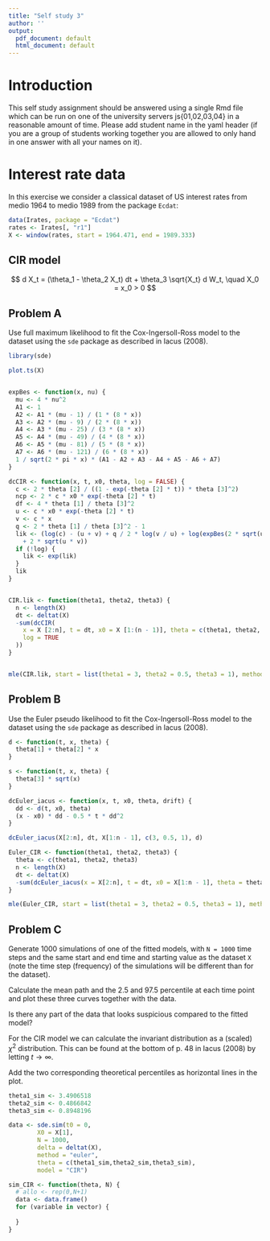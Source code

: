 ```yaml
---
title: "Self study 3"
author: ''
output:
  pdf_document: default
  html_document: default
---
```


# Introduction

This self study assignment should be answered using a single Rmd file which can
be run on one of the university servers js{01,02,03,04} in a reasonable amount of time.
Please add student name in the yaml header (if you are a group of students working
together you are allowed to only hand in one answer with all your names on it).

# Interest rate data

In this exercise we consider a classical dataset of US interest rates from medio
1964 to medio 1989 from the package `Ecdat`: 
```r
data(Irates, package = "Ecdat")
rates <- Irates[, "r1"]
X <- window(rates, start = 1964.471, end = 1989.333)
```

## CIR model

$$ d X_t = (\theta_1 - \theta_2 X_t) dt + \theta_3 \sqrt{X_t} d W_t, \quad X_0 = x_0 > 0 $$

## Problem A

Use full maximum likelihood to fit the Cox-Ingersoll-Ross model to the dataset using the `sde` package as described in Iacus (2008).

```r
library(sde)

plot.ts(X)


expBes <- function(x, nu) {
  mu <- 4 * nu^2
  A1 <- 1
  A2 <- A1 * (mu - 1) / (1 * (8 * x))
  A3 <- A2 * (mu - 9) / (2 * (8 * x))
  A4 <- A3 * (mu - 25) / (3 * (8 * x))
  A5 <- A4 * (mu - 49) / (4 * (8 * x))
  A6 <- A5 * (mu - 81) / (5 * (8 * x))
  A7 <- A6 * (mu - 121) / (6 * (8 * x))
  1 / sqrt(2 * pi * x) * (A1 - A2 + A3 - A4 + A5 - A6 + A7)
}

dcCIR <- function(x, t, x0, theta, log = FALSE) {
  c <- 2 * theta [2] / ((1 - exp(-theta [2] * t)) * theta [3]^2)
  ncp <- 2 * c * x0 * exp(-theta [2] * t)
  df <- 4 * theta [1] / theta [3]^2
  u <- c * x0 * exp(-theta [2] * t)
  v <- c * x
  q <- 2 * theta [1] / theta [3]^2 - 1
  lik <- (log(c) - (u + v) + q / 2 * log(v / u) + log(expBes(2 * sqrt(u * v), q))
    + 2 * sqrt(u * v))
  if (!log) {
    lik <- exp(lik)
  }
  lik
}


CIR.lik <- function(theta1, theta2, theta3) {
  n <- length(X)
  dt <- deltat(X)
  -sum(dcCIR(
    x = X [2:n], t = dt, x0 = X [1:(n - 1)], theta = c(theta1, theta2, theta3),
    log = TRUE
  ))
}


mle(CIR.lik, start = list(theta1 = 3, theta2 = 0.5, theta3 = 1), method = "L-BFGS-B", lower = c(-Inf, 0, 0))
```



## Problem B

Use the Euler pseudo likelihood to fit the Cox-Ingersoll-Ross model to the dataset using the `sde` package as described in Iacus (2008).

```r

d <- function(t, x, theta) {
  theta[1] + theta[2] * x
}

s <- function(t, x, theta) {
  theta[3] * sqrt(x)
}

dcEuler_iacus <- function(x, t, x0, theta, drift) {
  dd <- d(t, x0, theta)
  (x - x0) * dd - 0.5 * t * dd^2
}

dcEuler_iacus(X[2:n], dt, X[1:n - 1], c(3, 0.5, 1), d)

Euler_CIR <- function(theta1, theta2, theta3) {
  theta <- c(theta1, theta2, theta3)
  n <- length(X)
  dt <- deltat(X)
  -sum(dcEuler_iacus(x = X[2:n], t = dt, x0 = X[1:n - 1], theta = theta, drift = d))
}

mle(Euler_CIR, start = list(theta1 = 3, theta2 = 0.5, theta3 = 1), method = "L-BFGS-B", lower = c(-Inf, 0, 0))
```



## Problem C

Generate 1000 simulations of one of the fitted models, with `N = 1000` time steps
and the same start and end time and starting value as the dataset `X` (note the
time step (frequency) of the simulations will be different than for the dataset).

Calculate the mean path and the 2.5 and 97.5 percentile at each time point and
plot these three curves together with the data.

Is there any part of the data that looks suspicious compared to the fitted model?

For the CIR model we can calculate the invariant distribution as a (scaled) $\chi^2$ distribution. This can be found at the bottom of p. 48 in Iacus (2008) by letting $t\to\infty$.

Add the two corresponding theoretical percentiles as horizontal lines in the plot.


```r

theta1_sim <- 3.4906518
theta2_sim <- 0.4866842
theta3_sim <- 0.8948196

data <- sde.sim(t0 = 0,
        X0 = X[1],
        N = 1000,
        delta = deltat(X),
        method = "euler",
        theta = c(theta1_sim,theta2_sim,theta3_sim),
        model = "CIR")

sim_CIR <- function(theta, N) {
  # allo <- rep(0,N+1)
  data <- data.frame()
  for (variable in vector) {
    
  }
}


```
